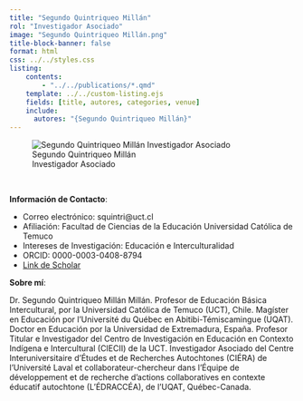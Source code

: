 ```yaml
---
title: "Segundo Quintriqueo Millán"
rol: "Investigador Asociado"
image: "Segundo Quintriqueo Millán.png"
title-block-banner: false
format: html
css: ../../styles.css
listing:
    contents:
        - "../../publications/*.qmd"
    template: ../../custom-listing.ejs
    fields: [title, autores, categories, venue]
    include:
      autores: "{Segundo Quintriqueo Millán}"
---
```


::: {.profile-image}
![Segundo Quintriqueo Millán<br> Investigador Asociado](Segundo Quintriqueo Millán.png "Segundo Quintriqueo Millán")
:::
<br>

**Información de Contacto**:

- Correo electrónico: squintri@uct.cl
- Afiliación: Facultad de Ciencias de la Educación Universidad Católica de Temuco
- Intereses de Investigación: Educación e Interculturalidad
- ORCID: 0000-0003-0408-8794
- [Link de Scholar](https://scholar.google.com/citations?user=XZBjhB4AAAAJ&hl=en&oi=ao)

**Sobre mí**:

Dr. Segundo Quintriqueo Millán Millán. Profesor de Educación Básica Intercultural, por la Universidad Católica de Temuco (UCT), Chile. Magíster en Educación por l’Université du Québec en Abitibi-Témiscamingue (UQAT). Doctor en Educación por la Universidad de Extremadura, España. Profesor Titular e Investigador del Centro de Investigación en Educación en Contexto Indígena e Intercultural (CIECII) de la UCT. Investigador Asociado del Centre Interuniversitaire d’Études et de Recherches Autochtones (CIÉRA) de l’Université Laval et collaborateur-chercheur dans l’Équipe de développement et de recherche d’actions collaboratives en contexte éducatif autochtone (L’ÉDRACCÉA), de l’UQAT, Québec-Canada.
